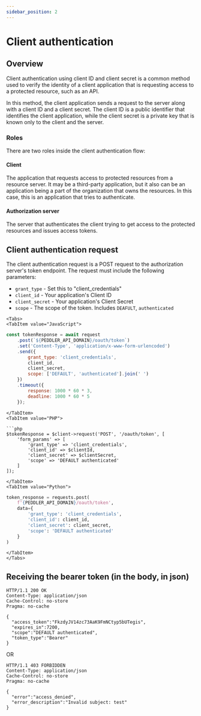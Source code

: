 ```yaml
---
sidebar_position: 2
---
```


# Client authentication

## Overview

Client authentication using client ID and client secret is a common method used to verify the identity of a client application that is requesting access to a protected resource, such as an API.

In this method, the client application sends a request to the server along with a client ID and a client secret. The client ID is a public identifier that identifies the client application, while the client secret is a private key that is known only to the client and the server.

### Roles

There are two roles inside the client authentication flow:

#### Client

The application that requests access to protected resources from a resource server. It may be a third-party application, but it also can be an application being a part of the organization that owns the resources. In this case, this is an application that tries to authenticate.

#### Authorization server

The server that authenticates the client trying to get access to the protected resources and issues access tokens.


## Client authentication request

The client authentication request is a POST request to the authorization server's token endpoint. The request must include the following parameters:

- `grant_type` - Set this to "client_credentials"
- `client_id` - Your application's Client ID
- `client_secret` - Your application's Client Secret
- `scope` - The scope of the token. Includes `DEAFULT`, `authenticated`



```mdx-code-block
<Tabs>
<TabItem value="JavaScript">
```

```js
const tokenResponse = await request
    .post(`${PEDDLER_API_DOMAIN}/oauth/token`)
    .set('Content-Type', 'application/x-www-form-urlencoded')
    .send({
        grant_type: 'client_credentials',
        client_id,
        client_secret,
        scope: ['DEFAULT', 'authenticated'].join(' ')
    })
    .timeout({
        response: 1000 * 60 * 3,
        deadline: 1000 * 60 * 5
    });
```

```mdx-code-block
</TabItem>
<TabItem value="PHP">

```php
$tokenResponse = $client->request('POST', '/oauth/token', [
    'form_params' => [
        'grant_type' => 'client_credentials',
        'client_id' => $clientId,
        'client_secret' => $clientSecret,
        'scope' => 'DEFAULT authenticated'
    ]
]);
```

```mdx-code-block
</TabItem>
<TabItem value="Python">
```
    
```python
token_response = requests.post(
    f'{PEDDLER_API_DOMAIN}/oauth/token',
    data={
        'grant_type': 'client_credentials',
        'client_id': client_id,
        'client_secret': client_secret,
        'scope': 'DEFAULT authenticated'
    }
)
```

```mdx-code-block
</TabItem>
</Tabs>
```

## Receiving the bearer token (in the body, in json)

```
HTTP/1.1 200 OK
Content-Type: application/json
Cache-Control: no-store
Pragma: no-cache

{
  "access_token":"FkzdyJV14zc73AaK9FmNCtyp5bUTegis",
  "expires_in":7200,
  "scope":"DEFAULT authenticated",
  "token_type":"Bearer"
}
```

OR

```
HTTP/1.1 403 FORBIDDEN
Content-Type: application/json
Cache-Control: no-store
Pragma: no-cache

{
  "error":"access_denied",
  "error_description":"Invalid subject: test" 
}

```
